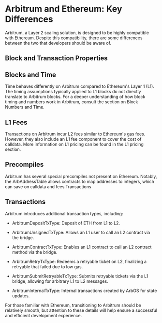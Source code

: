 
# Arbitrum and Ethereum: Key Differences

Arbitrum, a Layer 2 scaling solution, is designed to be highly compatible with Ethereum. Despite this compatibility, there are some differences between the two that developers should be aware of.

## Block and Transaction Properties
## Blocks and Time

Time behaves differently on Arbitrum compared to Ethereum's Layer 1 (L1). The timing assumptions typically applied to L1 blocks do not directly translate to Arbitrum blocks. For a deeper understanding of how block timing and numbers work in Arbitrum, consult the section on Block Numbers and Time.

## L1 Fees

Transactions on Arbitrum incur L2 fees similar to Ethereum's gas fees. However, they also include an L1 fee component to cover the cost of calldata. More information on L1 pricing can be found in the L1 pricing section.

## Precompiles

Arbitrum has several special precompiles not present on Ethereum. Notably, the ArbAddressTable allows contracts to map addresses to integers, which can save on calldata and fees.Transactions

## Transactions

Arbitrum introduces additional transaction types, including:

* ArbitrumDepositTxType: Deposit of ETH from L1 to L2.

* ArbitrumUnsignedTxType: Allows an L1 user to call an L2 contract via the bridge.

* ArbitrumContractTxType: Enables an L1 contract to call an L2 contract method via the bridge.

* ArbitrumRetryTxType: Redeems a retryable ticket on L2, finalizing a retryable that failed due to low gas.

* ArbitrumSubmitRetryableTxType: Submits retryable tickets via the L1 bridge, allowing for arbitrary L1 to L2 messages.

* ArbitrumInternalTxType: Internal transactions created by ArbOS for state updates.

For those familiar with Ethereum, transitioning to Arbitrum should be relatively smooth, but attention to these details will help ensure a successful and efficient development experience.

<Space h={16} />
<GetStarted />